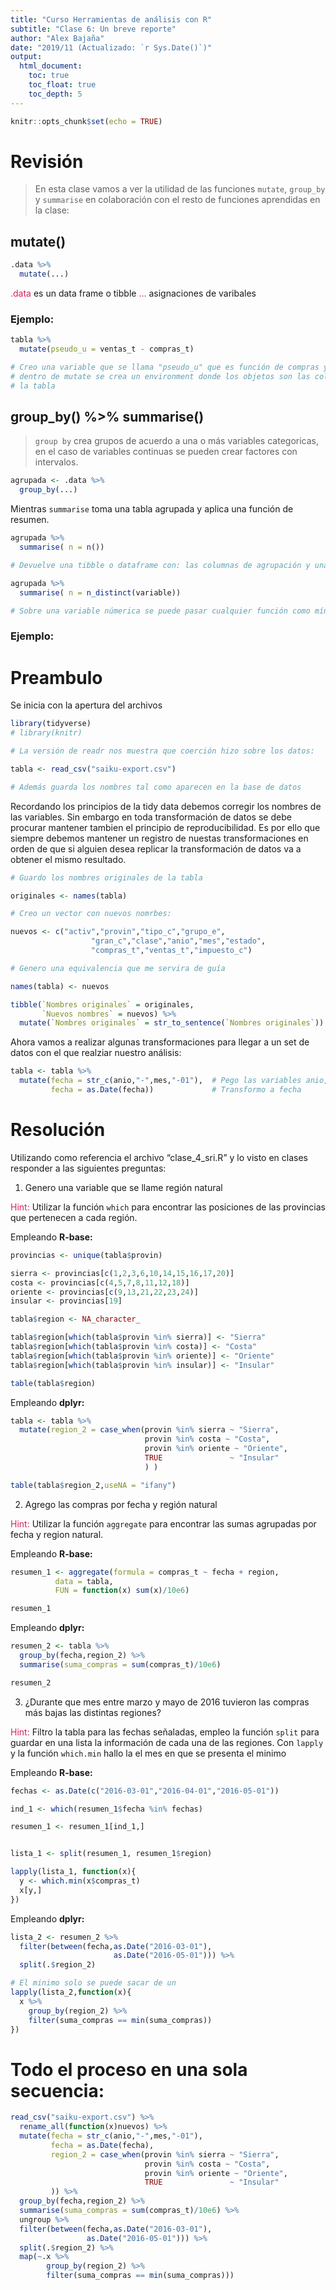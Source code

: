 ```yaml
---
title: "Curso Herramientas de análisis con R"
subtitle: "Clase 6: Un breve reporte"
author: "Alex Bajaña"
date: "2019/11 (Actualizado: `r Sys.Date()`)"
output: 
  html_document:
    toc: true
    toc_float: true
    toc_depth: 5
---
```


```r
knitr::opts_chunk$set(echo = TRUE)
```


# Revisión

> En esta clase vamos a ver la utilidad de las funciones `mutate`, `group_by` y `summarise` en colaboración con el resto de funciones aprendidas en la clase:

## mutate()

```r

.data %>% 
  mutate(...)
```
<font color = '#d7215b'>.data </font> es un data frame o tibble
<font color = '#d7215b'>... </font> asignaciones de varibales 

### Ejemplo:

```r

tabla %>% 
  mutate(pseudo_u = ventas_t - compras_t)

# Creo una variable que se llama "pseudo_u" que es función de compras y ventas
# dentro de mutate se crea un environment donde los objetos son las columnas de
# la tabla

```

## group_by() %>% summarise()

> `group by` crea grupos de acuerdo a una o más variables categoricas, en el caso de variables continuas se pueden crear factores con intervalos.

```r
agrupada <- .data %>% 
  group_by(...) 
```

Mientras `summarise` toma una tabla agrupada y aplica una función de resumen.

```r
agrupada %>% 
  summarise( n = n())

# Devuelve una tibble o dataframe con: las columnas de agrupación y una nueva variable "n" que contiene el conteo de observaciones por grupo, si quiero contar los casos unicos de otra variables

agrupada %>% 
  summarise( n = n_distinct(variable))

# Sobre una variable númerica se puede pasar cualquier función como mínimo y maximo
```

### Ejemplo:

</p>

# Preambulo

Se inicia con la apertura del archivos 

```r

library(tidyverse)
# library(knitr)

# La versión de readr nos muestra que coerción hizo sobre los datos:

tabla <- read_csv("saiku-export.csv")

# Además guarda los nombres tal como aparecen en la base de datos
```

Recordando los principios de la tidy data debemos corregir los nombres de las variables. Sin embargo en toda transformación de datos se debe procurar mantener tambien el principio de reproducibilidad. Es por ello que siempre debemos mantener un registro de nuestas transformaciones en orden de que si alguien desea replicar la transformación de datos va a obtener el mismo resultado.

```r

# Guardo los nombres originales de la tabla

originales <- names(tabla)

# Creo un vector con nuevos nomrbes:

nuevos <- c("activ","provin","tipo_c","grupo_e",
                  "gran_c","clase","anio","mes","estado",
                  "compras_t","ventas_t","impuesto_c")

# Genero una equivalencia que me servira de guía

names(tabla) <- nuevos

tibble(`Nombres originales` = originales,
       `Nuevos nombres` = nuevos) %>% 
  mutate(`Nombres originales` = str_to_sentence(`Nombres originales`))
```

Ahora vamos a realizar algunas transformaciones para llegar a un set de datos con el que realziar nuestro análisis:

```r

tabla <- tabla %>% 
  mutate(fecha = str_c(anio,"-",mes,"-01"),  # Pego las variables anio, mes 
         fecha = as.Date(fecha))             # Transformo a fecha

```

# Resolución

Utilizando como referencia el archivo "clase_4_sri.R" y lo visto en clases responder a las siguientes preguntas:


1. Genero una variable que se llame región natural

<font color = '#d7215b'>Hint:</font> Utilizar la función `which` para encontrar las posiciones de las provincias que pertenecen a cada región.

Empleando **R-base:**

```r
provincias <- unique(tabla$provin)

sierra <- provincias[c(1,2,3,6,10,14,15,16,17,20)]
costa <- provincias[c(4,5,7,8,11,12,18)]
oriente <- provincias[c(9,13,21,22,23,24)]
insular <- provincias[19]

tabla$region <- NA_character_

tabla$region[which(tabla$provin %in% sierra)] <- "Sierra"
tabla$region[which(tabla$provin %in% costa)] <- "Costa"
tabla$region[which(tabla$provin %in% oriente)] <- "Oriente"
tabla$region[which(tabla$provin %in% insular)] <- "Insular"

table(tabla$region)
```

Empleando **dplyr:**

```r
tabla <- tabla %>% 
  mutate(region_2 = case_when(provin %in% sierra ~ "Sierra",
                              provin %in% costa ~ "Costa",
                              provin %in% oriente ~ "Oriente",
                              TRUE               ~ "Insular"
                              ) )

table(tabla$region_2,useNA = "ifany")
```
 
2. Agrego las compras por fecha y región natural

<font color = '#d7215b'>Hint:</font>  Utilizar la función `aggregate` para encontrar las sumas agrupadas por fecha y region natural.

Empleando **R-base:**

```r

resumen_1 <- aggregate(formula = compras_t ~ fecha + region,
          data = tabla,
          FUN = function(x) sum(x)/10e6)

resumen_1

```

Empleando **dplyr:**

```r

resumen_2 <- tabla %>% 
  group_by(fecha,region_2) %>% 
  summarise(suma_compras = sum(compras_t)/10e6)

resumen_2
```

3. ¿Durante que mes entre marzo y mayo de 2016 tuvieron las compras más bajas las distintas regiones?  
   
<font color = '#d7215b'>Hint:</font> Filtro la tabla para las fechas señaladas, empleo la función `split` para guardar en una lista la información de cada una de las regiones. Con `lapply` y la función `which.min` hallo la el mes en que se presenta el minimo  

Empleando **R-base:**
```r

fechas <- as.Date(c("2016-03-01","2016-04-01","2016-05-01"))

ind_1 <- which(resumen_1$fecha %in% fechas)

resumen_1 <- resumen_1[ind_1,]


lista_1 <- split(resumen_1, resumen_1$region)

lapply(lista_1, function(x){
  y <- which.min(x$compras_t)
  x[y,]
})
```

Empleando **dplyr:**

```r

lista_2 <- resumen_2 %>% 
  filter(between(fecha,as.Date("2016-03-01"),
                       as.Date("2016-05-01"))) %>% 
  split(.$region_2)

# El minimo solo se puede sacar de un
lapply(lista_2,function(x){
  x %>% 
    group_by(region_2) %>% 
    filter(suma_compras == min(suma_compras))
})

```

# Todo el proceso en una sola secuencia:

```r

read_csv("saiku-export.csv") %>% 
  rename_all(function(x)nuevos) %>% 
  mutate(fecha = str_c(anio,"-",mes,"-01"), 
         fecha = as.Date(fecha),
         region_2 = case_when(provin %in% sierra ~ "Sierra",
                              provin %in% costa ~ "Costa",
                              provin %in% oriente ~ "Oriente",
                              TRUE               ~ "Insular"  
         )) %>% 
  group_by(fecha,region_2) %>% 
  summarise(suma_compras = sum(compras_t)/10e6) %>% 
  ungroup %>% 
  filter(between(fecha,as.Date("2016-03-01"),
                 as.Date("2016-05-01"))) %>% 
  split(.$region_2) %>% 
  map(~.x %>% 
        group_by(region_2) %>% 
        filter(suma_compras == min(suma_compras)))

```

